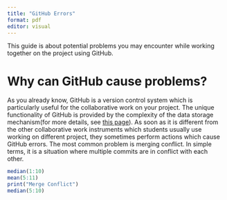 ```yaml
---
title: "GitHub Errors"
format: pdf
editor: visual
---
```


This guide is about potential problems you may encounter while working together on the project using GitHub. 

# Why can GitHub cause problems?

As you already know, GitHub is a version control system which is particularly useful for the collaborative work on your project. The unique functionality of GitHub is provided by the complexity of the data storage mechanism(for more details, see [this page](https://git-scm.com/book/en/v2/Git-Branching-Branches-in-a-Nutshell)). As soon as it is different from the other collaborative work instruments which students usually use working on different project, they sometimes perform actions which cause GitHub errors. The most common problem is merging conflict. In simple terms, it is a situation where multiple commits are in conflict with each other.

```r
median(1:10)
mean(5:11)
print("Merge Conflict")
median(5:10)
```

